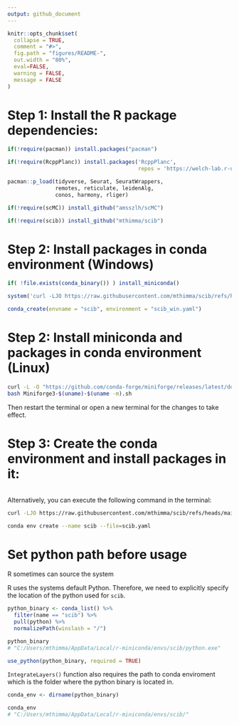 ---
output: github_document
---

```{r, include = FALSE}
knitr::opts_chunk$set(
  collapse = TRUE,
  comment = "#>",
  fig.path = "figures/README-",
  out.width = "80%",
  eval=FALSE,
  warning = FALSE,
  message = FALSE
)
```

# Step 1: Install the R package dependencies:

```{r, eval=FALSE}
if(!require(pacman)) install.packages("pacman")

if(!require(RcppPlanc)) install.packages('RcppPlanc', 
                                         repos = 'https://welch-lab.r-universe.dev')

pacman::p_load(tidyverse, Seurat, SeuratWrappers,
               remotes, reticulate, leidenAlg,
               conos, harmony, rliger)

if(!require(scMC)) install_github("amsszlh/scMC")

if(!require(scib)) install_github("mthimma/scib")
```


# Step 2: Install packages in conda environment (Windows)

```{r, eval=FALSE}
if( !file.exists(conda_binary()) ) install_miniconda()

system('curl -LJO https://raw.githubusercontent.com/mthimma/scib/refs/heads/main/scib_win.yaml')

conda_create(envname = "scib", environment = "scib_win.yaml")
```

# Step 2: Install miniconda and packages in conda environment (Linux)


```{bash, eval=FALSE}
curl -L -O "https://github.com/conda-forge/miniforge/releases/latest/download/Miniforge3-$(uname)-$(uname -m).sh"
bash Miniforge3-$(uname)-$(uname -m).sh
```

Then restart the terminal or open a new terminal for the changes to take effect.


# Step 3: Create the conda environment and install packages in it:

```{r, eval=FALSE}
```

Alternatively, you can execute the following command in the terminal:

```{bash, eval=FALSE}
curl -LJO https://raw.githubusercontent.com/mthimma/scib/refs/heads/main/scib.yaml

conda env create --name scib --file=scib.yaml
```

# Set python path before usage

R sometimes can source the system

R uses the systems default Python. Therefore, we need to explicitly specify the location of the python used for `scib`. 

```{r, eval=FALSE}
python_binary <- conda_list() %>%
  filter(name == "scib") %>%
  pull(python) %>% 
  normalizePath(winslash = "/")

python_binary
# "C:/Users/mthimma/AppData/Local/r-miniconda/envs/scib/python.exe"

use_python(python_binary, required = TRUE)
```

`IntegrateLayers()` function also requires the path to conda enviroment which is the folder where the python binary is located in.

```{r, eval=FALSE}
conda_env <- dirname(python_binary)

conda_env
# "C:/Users/mthimma/AppData/Local/r-miniconda/envs/scib/"
```
